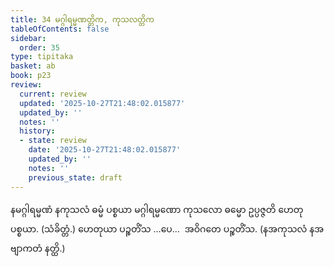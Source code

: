 ```yaml
---
title: 34 မဂ္ဂါရမ္မဏတ္တိက, ကုသလတ္တိက
tableOfContents: false
sidebar:
  order: 35
type: tipitaka
basket: ab
book: p23
review:
  current: review
  updated: '2025-10-27T21:48:02.015877'
  updated_by: ''
  notes: ''
  history:
  - state: review
    date: '2025-10-27T21:48:02.015877'
    updated_by: ''
    notes: ''
    previous_state: draft
---
```



<ReviewStatus review={frontmatter.review} showDetails={true} />

<HypothesisAnnotation frontmatter={frontmatter} />

<DynamicBreadcrumb />

<Division number="43" book="p23" e="ch" v="40" p="416">

<Paragraph number="136" book="p23">
နမဂ္ဂါရမ္မဏံ နကုသလံ ဓမ္မံ ပစ္စယာ မဂ္ဂါရမ္မဏော ကုသလော ဓမ္မော ဥပ္ပဇ္ဇတိ ဟေတုပစ္စယာ. (သံခိတ္တံ.)
</Paragraph>

<Paragraph number="137" book="p23">
ဟေတုယာ ပဉ္စတိံသ …ပေ…  အဝိဂတေ ပဉ္စတိံသ. (နအကုသလံ နအဗျာကတံ နတ္ထိ.)
</Paragraph>
</Division>